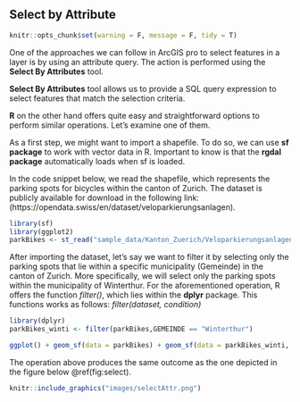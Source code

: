 ## Select by Attribute
```r
knitr::opts_chunk$set(warning = F, message = F, tidy = T)
```


One of the approaches we can follow in ArcGIS pro to select features in a layer is by using an attribute query. The action is performed using the **Select By Attributes** tool.

**Select By Attributes** tool allows us to provide a SQL query expression to select features that match the selection criteria.

__R__ on the other hand offers quite easy and straightforward options to perform similar operations. Let's examine one of them.

As a first step, we might want to import a shapefile. To do so, we can use __sf package__ to work with vector data in R. Important to know is that the **rgdal package** automatically loads when sf is loaded.

In the code snippet below, we read the shapefile, which represents the parking spots for bicycles within the canton of Zurich. The dataset is publicly available for download in the following link: (https://opendata.swiss/en/dataset/veloparkierungsanlagen).

```r
library(sf)
library(ggplot2)
parkBikes <- st_read("sample_data/Kanton_Zuerich/Veloparkierungsanlagen/OGD_VELOPARKIERANLAGEN_P.shp")
```

After importing the dataset, let's say we want to filter it by selecting only the parking spots that lie within a specific municipality (Gemeinde) in the canton of Zurich. More specifically, we will select only the parking spots within the municipality of Winterthur.
For the aforementioned operation, R offers the function _filter()_, which lies within the __dplyr__ package.
This functions works as follows: _filter(dataset, condition)_

```r
library(dplyr)
parkBikes_winti <- filter(parkBikes,GEMEINDE == "Winterthur")
```

```r
ggplot() + geom_sf(data = parkBikes) + geom_sf(data = parkBikes_winti, fill = "red", aes(color = "Bike parking spots in Winterthur")) + ggtitle("Bike parking facilities in Canton Zurich") + theme_minimal() + labs(color = " ") + theme(legend.position = "bottom")
```


The operation above produces the same outcome as the one depicted in the figure below \@ref(fig:select).

```r
knitr::include_graphics("images/selectAttr.png")
```





